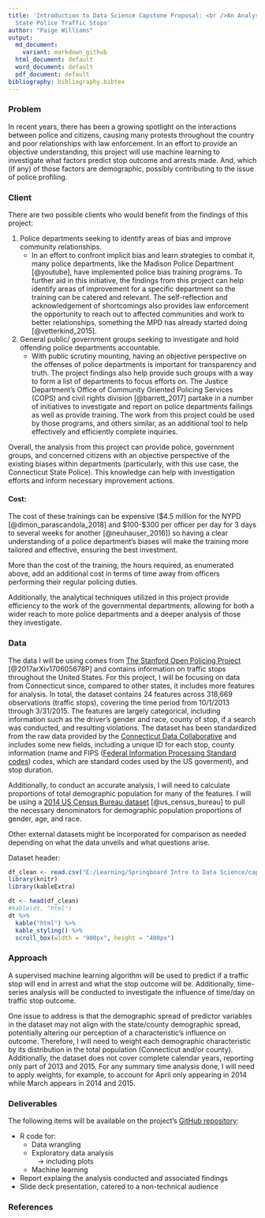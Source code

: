 ```yaml
---
title: 'Introduction to Data Science Capstone Proposal: <br />An Analysis of Connecticut
  State Police Traffic Stops'
author: "Paige Williams"
output:
  md_document:
    variant: markdown_github
  html_document: default
  word_document: default
  pdf_document: default
bibliography: bibliography.bibtex
---
```


### Problem
In recent years, there has been a growing spotlight on the interactions between police and citizens, causing many protests throughout the country and poor relationships with law enforcement. In an effort to provide an objective understanding, this project will use machine learning to investigate what factors predict stop outcome and arrests made. And, which (if any) of those factors are demographic, possibly contributing to the issue of police profiling.


### Client
There are two possible clients who would benefit from the findings of this project:<br /> 

1. Police departments seeking to identify areas of bias and improve community relationships.
    + In an effort to confront implicit bias and learn strategies to combat it, many police departments, like the Madison Police Department [@youtube], have implemented police bias training programs. To further aid in this initiative, the findings from this project can help identify areas of improvement for a specific department so the training can be catered and relevant. The self-reflection and acknowledgement of shortcomings also provides law enforcement the opportunity to reach out to affected communities and work to better relationships, something the MPD has already started doing [@vetterkind_2015].
2. General public/ government groups seeking to investigate and hold offending police departments accountable.
    + With public scrutiny mounting, having an objective perspective on the offenses of police departments is important for transparency and truth. The project findings also help provide such groups with a way to form a list of departments to focus efforts on. The Justice Department’s Office of Community Oriented Policing Services (COPS) and civil rights division [@barrett_2017] partake in a number of initiatives to investigate and report on police departments failings as well as provide training. The work from this project could be used by those programs, and others similar, as an additional tool to help effectively and efficiently complete inquiries.  
    
Overall, the analysis from this project can provide police, government groups, and concerned citizens with an objective perspective of the existing biases within departments (particularly, with this use case, the Connecticut State Police). This knowledge can help with investigation efforts and inform necessary improvement actions. 

#### Cost: 
The cost of these trainings can be expensive (\$4.5 million for the NYPD [@dimon_parascandola_2018] and \$100-\$300 per officer per day for 3 days to several weeks for another [@neuhauser_2016]) so having a clear understanding of a police department's biases will make the training more tailored and effective, ensuring the best investment.

More than the cost of the training, the hours required, as enumerated above, add an additional cost in terms of time away from officers performing their regular policing duties.

Additionally, the analytical techniques utilized in this project provide efficiency to the work of the governmental departments, allowing for both a wider reach to more police departments and a deeper analysis of those they investigate.

### Data
The data I will be using comes from [The Stanford Open Policing Project](https://openpolicing.stanford.edu/) [@2017arXiv170605678P] and contains information on traffic stops throughout the United States. For this project, I will be focusing on data from Connecticut since, compared to other states, it includes more features for analysis. In total, the dataset contains 24 features across 318,669 observations (traffic stops), covering the time period from 10/1/2013 through 3/31/2015. The features are largely categorical, including information such as the driver's gender and race, county of stop, if a search was conducted, and resulting violations. The dataset has been standardized from the raw data provided by the [Connecticut Data Collaborative](http://ctrp3.ctdata.org/rawdata/) and  includes some new fields, including a unique ID for each stop, county information (name and FIPS ([Federal Information Processing Standard codes](https://en.wikipedia.org/wiki/Federal_Information_Processing_Standards)) codes, which are standard codes used by the US goverment), and stop duration.

Additionally, to conduct an accurate analysis, I will need to calculate proportions of total demographic population for many of the features. I will be using a [2014 US Census Bureau dataset](https://www.census.gov/data/datasets/2016/demo/popest/counties-detail.html#tables) [@us_census_bureau] to pull the necessary denominators for demographic population proportions of gender, age, and race. 

Other external datasets might be incorporated for comparison as needed depending on what the data unveils and what questions arise. 

Dataset header:
```r
df_clean <- read.csv("E:/Learning/Springboard Intro to Data Science/capstone/CT_cleaned_edit.csv")
library(knitr)
library(kableExtra)
```

```r
dt <- head(df_clean)
#kable(dt, "html")
dt %>%
  kable("html") %>%
  kable_styling() %>% 
  scroll_box(width = "900px", height = "400px")
```

### Approach
A supervised machine learning algorithm will be used to predict if a traffic stop will end in arrest and what the stop outcome will be. Additionally, time-series analysis will be conducted to investigate the influence of time/day on traffic stop outcome. 

One issue to address is that the demographic spread of predictor variables in the dataset may not align with the state/county demographic spread, potentially altering our perception of a characteristic’s influence on outcome. Therefore, I will need to weight each demographic characteristic by its distribution in the total population (Connecticut and/or county). Additionally, the dataset does not cover complete calendar years, reporting only part of 2013 and 2015. For any summary time analysis done, I will need to apply weights, for example, to account for April only appearing in 2014 while March appears in 2014 and 2015. 

### Deliverables
The following items will be available on the project's [GitHub repository](https://github.com/paigewil/capstone):<br /> 

* R code for:
    + Data wrangling
    + Exploratory data analysis
    <br />&nbsp;&nbsp;&nbsp;-> including plots
    + Machine learning
* Report explaing the analysis conducted and associated findings
* Slide deck presentation, catered to a non-technical audience


### References

